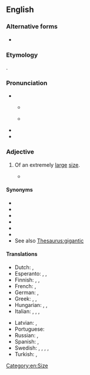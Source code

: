 ==English==

===Alternative forms===
* {{l|en|humungous}}

===Etymology===
{{blend|en|huge|monstrous}}.

===Pronunciation===
* {{IPA|en|/ˌhjuːˈmʌŋɡəs/|/ˌhjuːˈmɒŋɡəs/}}
** {{a|Northern England}} {{IPA|en|[çu̟ːˈmʊŋɡəs]}}
** {{a|Southern England}} {{IPA|en|[ˌçu̟ːˈmɐŋɡəs]}}
* {{audio|en|en-us-humongous.ogg|Audio (US)}}
* {{rhymes|en|ʌŋɡəs}}

===Adjective===
{{en-adj}}

# {{lb|en|informal}} Of an extremely [[large]] [[size]].
#* {{quote-book|en|year=2015|author=[[w:Chigozie Obioma|Chigozie Obioma]]|title=[[w:The Fishermen (Obioma novel)|The Fishermen]]|publisher=ONE|page=19|passage=Solomon had pulled this '''humongous''' fish that was bigger than anything weʼd ever seen.}}
====Synonyms====
* {{l|en|enormous}}
* {{l|en|gigantic}}
* {{l|en|ginormous}}
* {{l|en|immense}}
* {{l|en|huge}}
* {{l|en|massive}}
* See also [[Thesaurus:gigantic]]

====Translations====
{{trans-top|extremely large}}
* Dutch: {{t+|nl|enorm}}, {{t+|nl|gigantisch}}
* Esperanto: {{t|eo|grandega}}, {{t|eo|giganta}}, {{t|eo|kolosa}}
* Finnish: {{t+|fi|valtava}}, {{t+|fi|suunnaton}}, {{t+|fi|jättimäinen}}
* French: {{t+|fr|énorme}}, {{t+|fr|gigantesque}}
* German: {{t+|de|gigantisch}}, {{t+|de|riesig}}
* Greek: {{t+|el|γιγαντιαίος}}, {{t+|el|εξαιρετικός}}, {{t+|el|θεόρατος}}
* Hungarian: {{t+|hu|óriási}}, {{t+|hu|hatalmas}}, {{t|hu|irdatlan}}
* Italian: {{t+|it|disumano}}, {{t+|it|enorme}}, {{t+|it|gigantesco}}, {{t+|it|mastodontico}}
{{trans-mid}}
* Latvian: {{t|lv|milzīgs}}, {{t|lv|gigantisks}}
* Portuguese: {{t+|pt|gigantesco}}
* Russian: {{t+|ru|огро́мный}}, {{t+|ru|гига́нтский}}
* Spanish: {{t+|es|gigante}}, {{t+|es|enorme}}
* Swedish: {{t+|sv|gigantisk}}, {{t+|sv|enorm}}, {{t|sv|mastodontisk}}, {{t+|sv|jättelik}}, {{t+|sv|kolossal}}
* Turkish: {{t+|tr|devasa}}, {{t+|tr|kocaman}}
{{trans-bottom}}

[[Category:en:Size]]